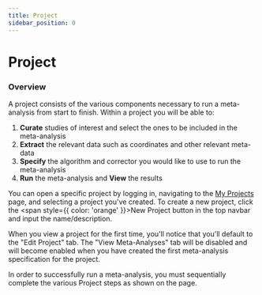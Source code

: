```yaml
---
title: Project
sidebar_position: 0
---
```


# Project

### Overview

A project consists of the various components necessary to run a meta-analysis from start to finish.
Within a project you will be able to:
 1. **Curate** studies of interest and select the ones to be included in the meta-analysis 
 2. **Extract** the relevant data such as coordinates and other relevant meta-data
 3. **Specify** the algorithm and corrector you would like to use to run the meta-analysis
 4. **Run** the meta-analysis and **View** the results

You can open a specific project by logging in, navigating to the 
[My Projects](https://compose.neurosynth.org/projects) page, and selecting a project you've created. 
To create a new project, click the <span style={{ color: 'orange' }}>New Project</span> button in the top navbar and input the name/description.

When you view a project for the first time, you'll notice that you'll default to the "Edit Project" tab.
The "View Meta-Analyses" tab will be disabled and will become enabled when you have created the first meta-analysis specification 
for the project.

In order to successfully run a meta-analysis, you must sequentially complete the various Project steps as shown on the page.